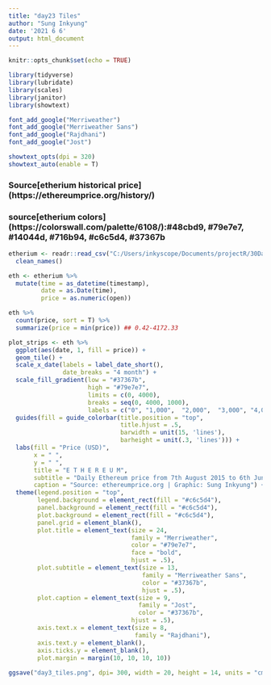 ```yaml
---
title: "day23 Tiles"
author: "Sung Inkyung"
date: '2021 6 6'
output: html_document
---
```


```r
knitr::opts_chunk$set(echo = TRUE)
```

```r
library(tidyverse)
library(lubridate)
library(scales)
library(janitor)
library(showtext)

font_add_google("Merriweather")
font_add_google("Merriweather Sans")
font_add_google("Rajdhani")
font_add_google("Jost")

showtext_opts(dpi = 320)
showtext_auto(enable = T)
```
### Source[etherium historical price] (https://ethereumprice.org/history/)
### source[etherium colors] (https://colorswall.com/palette/6108/):#48cbd9, #79e7e7, #14044d, #716b94, #c6c5d4, #37367b

```r
etherium <- readr::read_csv("C:/Users/inkyscope/Documents/projectR/30DayChartChallenge/data/etherium_historical_data.csv") %>% 
  clean_names()
```


```r
eth <- etherium %>% 
  mutate(time = as_datetime(timestamp),
         date = as.Date(time),
         price = as.numeric(open))

eth %>% 
  count(price, sort = T) %>% 
  summarize(price = min(price)) ## 0.42-4172.33
```

```r
plot_strips <- eth %>% 
  ggplot(aes(date, 1, fill = price)) +
  geom_tile() +
  scale_x_date(labels = label_date_short(),
               date_breaks = "4 month") +
  scale_fill_gradient(low = "#37367b",
                      high = "#79e7e7",
                      limits = c(0, 4000),
                      breaks = seq(0, 4000, 1000),
                      labels = c("0", "1,000",  "2,000",  "3,000", "4,000")) +
  guides(fill = guide_colorbar(title.position = "top",
                               title.hjust = .5, 
                               barwidth = unit(15, 'lines'),
                               barheight = unit(.3, 'lines'))) +
  labs(fill = "Price (USD)",
       x = " ", 
       y = " ",
       title = "E T H E R E U M",
       subtitle = "Daily Ethereum price from 7th August 2015 to 6th June 2021",
       caption = "Source: ethereumprice.org | Graphic: Sung Inkyung") +
  theme(legend.position = "top",
        legend.background = element_rect(fill = "#c6c5d4"),
        panel.background = element_rect(fill = "#c6c5d4"),
        plot.background = element_rect(fill = "#c6c5d4"),
        panel.grid = element_blank(),
        plot.title = element_text(size = 24,
                                  family = "Merriweather",
                                  color = "#79e7e7",
                                  face = "bold",
                                  hjust = .5),
        plot.subtitle = element_text(size = 13,
                                     family = "Merriweather Sans",
                                     color = "#37367b",
                                     hjust = .5),
        plot.caption = element_text(size = 9,
                                    family = "Jost",
                                    color = "#37367b",
                                  hjust = .5),
        axis.text.x = element_text(size = 8,
                                   family = "Rajdhani"),
        axis.text.y = element_blank(),
        axis.ticks.y = element_blank(),
        plot.margin = margin(10, 10, 10, 10))
  
ggsave("day3_tiles.png", dpi= 300, width = 20, height = 14, units = "cm")
  
```

